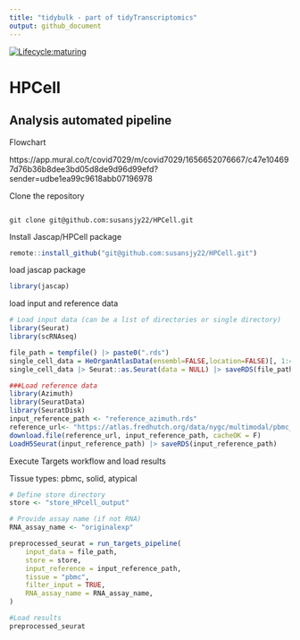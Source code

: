 ```yaml
---
title: "tidybulk - part of tidyTranscriptomics"
output: github_document
---
```


<!-- badges: start -->
[![Lifecycle:maturing](https://img.shields.io/badge/lifecycle-maturing-blue.svg)](https://www.tidyverse.org/lifecycle/#maturing) 
<!-- badges: end -->

# HPCell

## Analysis automated pipeline

Flowchart

https://app.mural.co/t/covid7029/m/covid7029/1656652076667/c47e104697d76b36b8dee3bd05d8de9d96d99efd?sender=udbe1ea99c9618abb07196978

Clone the repository

```

git clone git@github.com:susansjy22/HPCell.git

```

Install Jascap/HPCell package 

```r

remote::install_github("git@github.com:susansjy22/HPCell.git")

```

load jascap package 

```r

library(jascap)

```

load input and reference data

```r

# Load input data (can be a list of directories or single directory)
library(Seurat)
library(scRNAseq)

file_path = tempfile() |> paste0(".rds")
single_cell_data = HeOrganAtlasData(ensembl=FALSE,location=FALSE)[, 1:400] #Small sample to reduce run time 
single_cell_data |> Seurat::as.Seurat(data = NULL) |> saveRDS(file_path)

###Load reference data 
library(Azimuth)
library(SeuratData)
library(SeuratDisk)
input_reference_path <- "reference_azimuth.rds"
reference_url<- "https://atlas.fredhutch.org/data/nygc/multimodal/pbmc_multimodal.h5seurat"
download.file(reference_url, input_reference_path, cacheOK = F)
LoadH5Seurat(input_reference_path) |> saveRDS(input_reference_path)
```

Execute Targets workflow and load results

Tissue types: pbmc, solid, atypical
```r
# Define store directory
store <- "store_HPcell_output"

# Provide assay name (if not RNA)
RNA_assay_name <- "originalexp"

preprocessed_seurat = run_targets_pipeline(
    input_data = file_path, 
    store = store,
    input_reference = input_reference_path,
    tissue = "pbmc",
    filter_input = TRUE, 
    RNA_assay_name = RNA_assay_name, 
)

#Load results
preprocessed_seurat

```

